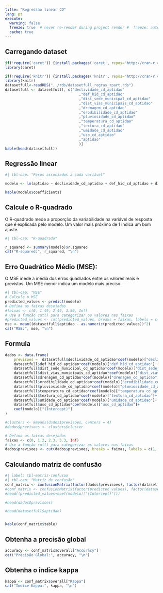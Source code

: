 ```yaml
---
title: "Regressão linear CD"
lang: pt
execute:
  warning: false
  freeze: true  # never re-render during project render #  freeze: auto  # re-render only when source changes
  cache: true 
---
```


## Carregando dataset

```r
if(!require('caret')) {install.packages('caret', repos='http://cran-r.c3sl.ufpr.br/')}
library(caret)

if(!require('knitr')) {install.packages('knitr', repos='http://cran-r.c3sl.ufpr.br/')}
library(knitr)
datasetfull<-readRDS("../rds/datasetfull_regras_rpart.rds")
datasetfull <- datasetfull[, c("declividade_cd_aptidao"
                                  ,"def_hid_cd_aptidao"
                                  ,"dist_sede_municipal_cd_aptidao"
                                  ,"dist_vias_municipais_cd_aptidao"
                                  ,"drenagem_cd_aptidao"
                                  ,"erodibilidade_cd_aptidao"
                                  ,"pluviosidade_cd_aptidao"
                                  ,"temperatura_cd_aptidao"
                                  ,"textura_cd_aptidao"
                                  ,"umidade_cd_aptidao"
                                  ,"uso_cd_aptidao"
                                  ,"aptidao"
                                  )]
kable(head(datasetfull))
```



## Regressão linear

```r
#| tbl-cap: "Pesos associados a cada variável"

modelo <- lm(aptidao ~ declividade_cd_aptidao + def_hid_cd_aptidao + dist_sede_municipal_cd_aptidao + dist_vias_municipais_cd_aptidao + drenagem_cd_aptidao + erodibilidade_cd_aptidao + pluviosidade_cd_aptidao + temperatura_cd_aptidao + textura_cd_aptidao + umidade_cd_aptidao + uso_cd_aptidao, data = datasetfull)

kable(modelo$coefficients)
```

## Calcule o R-quadrado

O R-quadrado mede a proporção da variabilidade na variável de resposta que é explicada pelo modelo. Um valor mais próximo de 1 indica um bom ajuste.
```r
#| tbl-cap: "R-quadrado"

r_squared <- summary(modelo)$r.squared
cat("R-squared:", r_squared, "\n")
```

## Erro Quadrático Médio (MSE):

O MSE mede a média dos erros quadrados entre os valores reais e previstos. Um MSE menor indica um modelo mais preciso.

```r
#| tbl-cap: "MSE"
# Calcule o MSE
predicted_values <- predict(modelo)
# Defina as faixas desejadas
#faixas <- c(0, 1.49, 2.49, 3.50, Inf)
# Use a função cut() para categorizar os valores nas faixas
#predicted_values <- cut(predicted_values, breaks = faixas, labels = c(1, 2, 3, 4))
mse <- mean((datasetfull$aptidao - as.numeric(predicted_values))^2)
cat("MSE:", mse, "\n")
```


## Formula
```r
dados <- data.frame(
    previsoes =  datasetfull$declividade_cd_aptidao*coef(modelo)["declividade_cd_aptidao"]+
    datasetfull$def_hid_cd_aptidao*coef(modelo)["def_hid_cd_aptidao"]+
    datasetfull$dist_sede_municipal_cd_aptidao*coef(modelo)["dist_sede_municipal_cd_aptidao"]+
    datasetfull$dist_vias_municipais_cd_aptidao*coef(modelo)["dist_vias_municipais_cd_aptidao"]+
    datasetfull$drenagem_cd_aptidao*coef(modelo)["drenagem_cd_aptidao"]+
    datasetfull$erodibilidade_cd_aptidao*coef(modelo)["erodibilidade_cd_aptidao"]+
    datasetfull$pluviosidade_cd_aptidao*coef(modelo)["pluviosidade_cd_aptidao"]+
    datasetfull$temperatura_cd_aptidao*coef(modelo)["temperatura_cd_aptidao"]+
    datasetfull$textura_cd_aptidao*coef(modelo)["textura_cd_aptidao"]+
    datasetfull$umidade_cd_aptidao*coef(modelo)["umidade_cd_aptidao"]+
    datasetfull$uso_cd_aptidao*coef(modelo)["uso_cd_aptidao"]+    
    coef(modelo)["(Intercept)"]
)

#clusters <- kmeans(dados$previsoes, centers = 4)
#dados$previsoes <- clusters$cluster

# Defina as faixas desejadas
faixas <- c(0, 1.2, 2.3, 3.3, Inf)
# Use a função cut() para categorizar os valores nas faixas
dados$previsoes <- cut(dados$previsoes, breaks = faixas, labels = c(1, 2, 3, 4))

```


## Calculando matriz de confusão
```r
#| label: tbl-matriz-confusao
#| tbl-cap: "Matriz de confusão"
conf_matrix <- confusionMatrix(factor(dados$previsoes), factor(datasetfull$aptidao))
#conf_matrix <- confusionMatrix(factor(predicted_values), factor(datasetfull$aptidao))
#head((predicted_values+coef(modelo)["(Intercept)"]))

#head(dados$previsoes)

#head(datasetfull$aptidao)


kable(conf_matrix$table)
```

## Obtenha a precisão global

```r
accuracy <- conf_matrix$overall["Accuracy"]
cat("Precisão Global:", accuracy, "\n")
```

## Obtenha o índice kappa

```r
kappa <- conf_matrix$overall["Kappa"]
cat("Índice Kappa:", kappa, "\n")
```


<!--



O "Intercept" (intercepto), também conhecido como coeficiente de interceptação ou coeficiente linear, é um dos coeficientes resultantes de uma análise de regressão linear. Ele representa o valor estimado da variável dependente (variável de resposta) quando todas as variáveis independentes (variáveis preditoras) são iguais a zero.

Em uma equação de regressão linear simples, que envolve apenas uma variável independente, a equação pode ser escrita como:

\[Y = \beta_0 + \beta_1X\]

- \(Y\) é a variável dependente (a variável que você está tentando prever).
- \(\beta_0\) é o Intercept (coeficiente de interceptação), que representa o valor estimado de \(Y\) quando \(X\) é igual a zero. É o ponto onde a reta da regressão cruza o eixo vertical (eixo \(Y\)).
- \(\beta_1\) é o coeficiente da variável independente \(X\), que representa a mudança estimada em \(Y\) para uma unidade de mudança em \(X\).

O Intercept (\(\beta_0\)) é importante porque ele determina o ponto onde a reta de regressão começa, mesmo que os valores de \(X\) não sejam iguais a zero em seu conjunto de dados. Em uma regressão múltipla com várias variáveis independentes, o Intercept (\(\beta_0\)) ainda representa o valor estimado de \(Y\) quando todas as variáveis independentes são iguais a zero, embora as situações em que todas as variáveis são iguais a zero possam não ter um significado prático.

O Intercept é uma parte essencial da equação de regressão e é uma das informações que a análise de regressão fornece para entender e modelar a relação entre as variáveis independentes e a variável dependente.


Para utilizar os coeficientes da regressão linear e criar uma fórmula para calcular o valor final em R, você pode usar a função `predict()`. Vou mostrar um exemplo passo a passo de como fazer isso:

Suponha que você ajustou um modelo de regressão linear simples com a fórmula `y = a * x + b`, onde `a` é o coeficiente da variável independente `x` e `b` é o Intercept (intercepto).

Aqui está um exemplo de como usar os coeficientes do modelo para calcular o valor final:

```R
# Suponha que você tem os coeficientes do modelo
a <- 2.5  # Coeficiente da variável independente x
b <- 1.0  # Intercept (intercepto)

# Suponha que você tem um valor de x para o qual deseja calcular o valor de y
x <- 3.0

# Crie a fórmula
y <- a * x + b

# Exiba o valor calculado de y
cat("O valor calculado de y é:", y, "\n")
```

Neste exemplo, calculamos o valor final de `y` usando a fórmula `y = a * x + b`, onde `a` é o coeficiente da variável independente `x` e `b` é o Intercept.

Em um cenário de regressão linear múltipla com várias variáveis independentes e seus respectivos coeficientes, você pode aplicar a mesma lógica para calcular o valor final com base nas variáveis independentes específicas que você deseja usar.

No entanto, se você ajustou um modelo de regressão em R usando a função `lm()` e deseja calcular valores previstos para um conjunto de dados, pode usar a função `predict()`. Veja um exemplo:

```R
# Suponha que você ajustou um modelo de regressão linear chamado 'modelo'
# 'novo_data' é um dataframe com as variáveis independentes para as quais você deseja prever os valores de 'y'
previsoes <- predict(modelo, newdata = novo_data)
```

Nesse caso, a função `predict()` usa os coeficientes do modelo para fazer previsões com base nos valores do dataframe `novo_data` e retorna as previsões em um vetor. Certifique-se de ajustar o exemplo de acordo com o seu modelo e dados específicos.



Se você deseja recalcular o valor original sem utilizar a função `predict()`, você pode fazer isso manualmente usando os coeficientes do modelo de regressão linear. Aqui está como você pode realizar o cálculo manualmente:

Suponha que você tenha um modelo de regressão linear simples representado pela fórmula:

\[Y = \beta_0 + \beta_1X\]

- \(Y\) é a variável dependente (a variável que você deseja prever).
- \(\beta_0\) é o Intercept (intercepto).
- \(\beta_1\) é o coeficiente da variável independente \(X\).

Se você deseja calcular o valor original de \(Y\) com base em um valor específico de \(X\), você pode usar a fórmula:

\[Y_{\text{original}} = \beta_0 + \beta_1X_{\text{específico}}\]

Onde:
- \(Y_{\text{original}}\) é o valor original de \(Y\).
- \(X_{\text{específico}}\) é o valor específico de \(X\) para o qual você deseja calcular \(Y_{\text{original}}\).

Aqui está um exemplo em R:

```R
# Suponha que você tenha os coeficientes do modelo
beta_0 <- 1.0  # Intercept (intercepto)
beta_1 <- 2.5  # Coeficiente da variável independente X

# Suponha que você tenha um valor específico de X
X_especifico <- 3.0

# Calcule o valor original de Y
Y_original <- beta_0 + beta_1 * X_especifico

# Exiba o valor original de Y
cat("O valor original de Y é:", Y_original, "\n")
```

Neste exemplo, estamos calculando o valor original de \(Y\) manualmente com base nos coeficientes do modelo e em um valor específico de \(X\). Certifique-se de ajustar os coeficientes e os valores de \(X\) de acordo com o seu próprio modelo e dados.

Se você deseja fazer um exemplo de regressão linear múltipla com 5 variáveis independentes, podemos estender o exemplo anterior. Suponha que você tenha um modelo de regressão linear com 5 variáveis independentes, representado pela seguinte fórmula:

\[Y = \beta_0 + \beta_1X_1 + \beta_2X_2 + \beta_3X_3 + \beta_4X_4 + \beta_5X_5\]

Onde:
- \(Y\) é a variável dependente que você deseja prever.
- \(\beta_0\) é o Intercept (intercepto).
- \(\beta_1, \beta_2, \beta_3, \beta_4,\) e \(\beta_5\) são os coeficientes das variáveis independentes \(X_1, X_2, X_3, X_4,\) e \(X_5\), respectivamente.

Aqui está um exemplo em R de como calcular o valor original de \(Y\) com base em valores específicos das variáveis independentes:

```R
# Suponha que você tenha os coeficientes do modelo
beta_0 <- 1.0  # Intercept (intercepto)
beta_1 <- 2.5  # Coeficiente da variável independente X1
beta_2 <- -0.5 # Coeficiente da variável independente X2
beta_3 <- 1.2  # Coeficiente da variável independente X3
beta_4 <- -0.8 # Coeficiente da variável independente X4
beta_5 <- 0.6  # Coeficiente da variável independente X5

# Suponha que você tenha valores específicos das variáveis independentes
X1_especifico <- 3.0
X2_especifico <- 2.0
X3_especifico <- 1.5
X4_especifico <- 4.0
X5_especifico <- 1.2

# Calcule o valor original de Y
Y_original <- beta_0 + beta_1 * X1_especifico + beta_2 * X2_especifico + beta_3 * X3_especifico + beta_4 * X4_especifico + beta_5 * X5_especifico

# Exiba o valor original de Y
cat("O valor original de Y é:", Y_original, "\n")
```

Neste exemplo, estamos calculando o valor original de \(Y\) com base nos coeficientes do modelo e em valores específicos das 5 variáveis independentes (\(X_1, X_2, X_3, X_4,\) e \(X_5\)). Certifique-se de ajustar os coeficientes e os valores das variáveis independentes de acordo com o seu próprio modelo e dados.



Os coeficientes \(\beta\) em um modelo de regressão linear são estimados durante o ajuste do modelo. Os coeficientes representam as relações entre as variáveis independentes e a variável dependente. O objetivo da regressão linear é encontrar os valores de \(\beta\) que melhor se ajustem aos seus dados. Você pode calcular os coeficientes \(\beta\) usando métodos de ajuste, como o método dos mínimos quadrados.

Em R, você pode calcular os coeficientes \(\beta\) de um modelo de regressão linear usando a função `lm()` para ajustar o modelo aos seus dados. Aqui está um exemplo de como fazer isso:

Suponha que você tenha um dataframe chamado `dados` com uma variável dependente `Y` e cinco variáveis independentes `X1`, `X2`, `X3`, `X4`, e `X5`.

```R
# Ajuste um modelo de regressão linear
modelo <- lm(Y ~ X1 + X2 + X3 + X4 + X5, data = dados)

# Exiba os coeficientes beta
coeficientes_beta <- coef(modelo)
print(coeficientes_beta)
```

No exemplo acima, `lm(Y ~ X1 + X2 + X3 + X4 + X5, data = dados)` ajusta um modelo de regressão linear com a variável dependente `Y` e cinco variáveis independentes `X1`, `X2`, `X3`, `X4`, e `X5`. Os coeficientes beta serão estimados pelo modelo e podem ser acessados usando a função `coef()`. Os coeficientes serão armazenados em `coeficientes_beta`.

Os valores de `coeficientes_beta` representarão os valores estimados dos coeficientes \(\beta\) que relacionam cada variável independente à variável dependente no seu modelo de regressão linear.

Lembre-se de que os coeficientes \(\beta\) representam as inclinações da reta de regressão e indicam como a variável dependente muda em resposta a mudanças nas variáveis independentes. Eles são estimados para melhor se ajustar aos seus dados com base no método dos mínimos quadrados.

-->